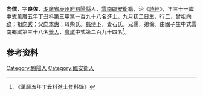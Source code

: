 {{明清人物信息框
| 姓名 = 向僎
| 原名 =
| 圖片名稱= 
| 圖片大小 =
| 圖片說明 = 
| 最高職務 =
| 國家 = 大明 
| 爵位 =
| 籍貫 = [[湖廣省|湖廣省]][[辰州府|辰州府]][[黔陽縣|黔陽縣]]
| 族裔 = 
| 旗籍 = 
| 字號 = 
| 諡號 =
| 出生日期 = 九月初二日
| 出生地點 =
| 逝世日期 = 
| 逝世地點 =
| 墓葬 =
| 配偶 = 石氏
| 親屬 = 曾祖[[向祿|向祿]]，祖[[向秀|向秀]]，父[[向本惠|向本惠]]，母柴氏
| 出身 =
* 萬曆五年丁丑科進士
| 經歷 =
| 著作 =  
*
*
*
}}
'''向僎'''{{BD|1547年||1606年||}}，字'''良佐'''，[[湖廣省|湖廣省]][[辰州府|辰州府]][[黔陽縣|黔陽縣]]人，[[雲南|雲南]][[臨安衛|臨安衛]]籍，治《[[詩經|詩經]]》，年三十一歲中式萬曆五年丁丑科第三甲第一百九十八名進士。九月初二日生，行二，曾祖[[向祿|向祿]]；祖[[向秀|向秀]]；父[[向本惠|向本惠]]；母柴氏。[[慈侍下|慈侍下]]，妻石氏，兄儒，弟倫。由國子生中式雲南鄉試第三十八名[[舉人|舉人]]，[[會試|會試]]中式第二百九十四名<ref>《萬曆五年丁丑科進士登科錄》</ref>。

== 参考资料 ==
{{reflist}}

{{萬曆五年丁丑科殿试金榜}}

{{Authority control}}

{{DEFAULTSORT:}}
[[Category:黔陽人|Category:黔陽人]]
[[Category:臨安衛人|Category:臨安衛人]]


{{明朝人物小作品}}